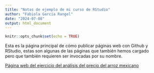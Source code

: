 ```yaml
---
title: "Notas de ejemplo de mi curso de RStudio"
author: "Fabiola García Rangel"
date: "2024-07-08"
output: html_document
---
```


```r
knitr::opts_chunk$set(echo = TRUE)
```

Esta es la página principal de cómo publicar páginas web con Github y RStudio, estas son algunas de las páginas que también hemos cargado pero que también requieren ser invocadas por su nombre.

[Página web del ejercicio del análisis del precio del arroz mexicano](https://fabiolagar.github.io/Ejercicios-de-prueba-GitHub-24/analisisPrecioArrozMx.html)
